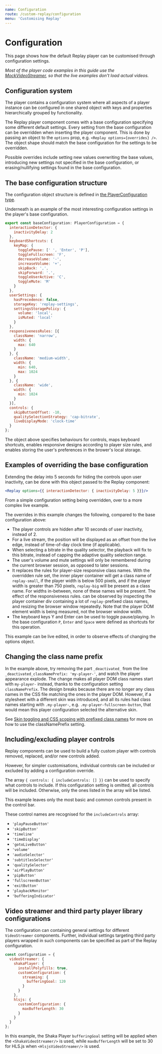 ```yaml
---
name: Configuration
route: /custom-replay/configuration
menu: 'Customising Replay'
---
```



# Configuration

This page shows how the default Replay player can be customised through configuration settings.

*Most of the player code examples in this guide use the [MockVideoStreamer](/architecture/video-streamers#mockvideostreamer), so that the live examples don't load actual videos.*

## Configuration system

The player contains a configuration system where all aspects of a player instance can be configured in one shared object with keys and properties hierarchically grouped by functionality.

The Replay player component comes with a base configuration specifying some different default settings. Every setting from the base configuration can be overridden when inserting the player component. This is done by passing an object to the `options` prop, e.g. `<Replay options={overrides} />`. The object shape should match the base configuration for the settings to be overridden.

Possible overrides include setting new values overwriting the base values, introducing new settings not specified in the base configuration, or erasing/nullifying settings found in the base configuration.

## The base configuration structure

The configuration object structure is defined in [the PlayerConfiguration type](https://github.com/vimond/replay/blob/master/src/replay/default-player/types.js#L34).

Underneath is an example of the most interesting configuration settings in the player's base configuration.

```javascript
export const baseConfiguration: PlayerConfiguration = {
  interactionDetector: {
    inactivityDelay: 2
  },
  keyboardShortcuts: {
    keyMap: {
      togglePause: [' ', 'Enter', 'P'],
      toggleFullscreen: 'F',
      decreaseVolume: '-',
      increaseVolume: '+',
      skipBack: ',',
      skipForward: '.',
      toggleUserActive: 'C',
      toggleMute: 'M'
    }
  },
  userSettings: {
    hasPrecedence: false,
    storageKey: 'replay-settings',
    settingsStoragePolicy: {
      volume: 'local',
      isMuted: 'local'
    }
  },
  responsivenessRules: [{
    className: 'narrow',
    width: {
      max: 640
    }
  }, {
    className: 'medium-width',
    width: {
      min: 640,
      max: 1024
    }
  }, {
    className: 'wide',
    width: {
      min: 1024
    }
  }],
  controls: {
    skipButtonOffset: -10,
    qualitySelectionStrategy: 'cap-bitrate',
    liveDisplayMode: 'clock-time'
  }
};
```

The object above specifies behaviours for controls, maps keyboard shortcuts, enables responsive designs according to player size rules, and enables storing the user's preferences in the brower's local storage. 

## Examples of overriding the base configuration

Extending the delay into 5 seconds for hiding the controls upon user inactivity, can be done with this object passed to the Replay component:

```jsx
<Replay options={{ interactionDetector: { inactivityDelay: 5 }}}/>
```

From a simple configuration setting being overridden, over to a more complex live example.

<Playground>
  <Replay 
    options={{
      interactionDetector: { 
        inactivityDelay: 10 
      }, 
      controls: {
        liveDisplayMode: 'live-offset',
        qualitySelectionStrategy: 'fix-bitrate',
      },
      _deactivated_classNamePrefix: 'my-player-',
      userSettings: {
        settingsStoragePolicy: {
          volume: 'session',
          isMuted: 'session'
        }
      },
      responsivenessRules: [{ className: 'small', width: { max: 500 }}, { className: 'big', width: { min: 750 }}],
      keyboardShortcuts: { 
        keyMap: {
          togglePause: ['Y', 'Enter']
        }
      }
    }}>
    <MockVideoStreamer/>
  </Replay>
</Playground>

The overrides in this example changes the following, compared to the base configuration above: 

* The player controls are hidden after 10 seconds of user inactivity, instead of 2.
* For a live stream, the position will be displayed as an offset from the live edge, instead of time-of-day clock time (if applicable).
* When selecting a bitrate in the quality selector, the playback will fix to this bitrate, instead of capping the adaptive quality selection range.
* The user's volume and mute settings will only be remembered during the current browser session, as opposed to later sessions.
* It replaces the rules for player-size responsive class names. With the overridden rule set, the inner player container will get a class name of `replay-small`, if the player width is below 500 pixels, and if the player width is greater than 750 pixels, `replay-big` will be present as a class name. For widths in-between, none of these names will be present. The effect of the responsiveness rules. can be observed by inspecting the player container div containing a lot of `replay-`prefixed class names, and resizing the browser window repeatedly. Note that the player DOM element width is being measured, not the browser window width.
* The keyboard keys Y and Enter can be used to toggle pause/playing. In the base configuration `P`, `Enter` and `Space` were defined as shortcuts for this operation.

This example can be live edited, in order to observe effects of changing the options object.

## Changing the class name prefix

In the example above, try removing the part `_deactivated_` from the line `_deactivated_classNamePrefix: 'my-player-'`, and watch the player appearance explode. The change makes all player DOM class names start with `my-player-` instead, thanks to the configuration setting `classNamePrefix`. The design breaks because there are no longer any class names in the CSS file matching the ones in the player DOM. However, if a stylesheet with a different skin was introduced, and all its rules had class names starting with `.my-player-`, e.g. `.my-player-fullscreen-button`, that would mean this player configuration selected the alternative skin.

See [Skin toggling and CSS scoping with prefixed class names](/custom-replay/skins-styles#skin-toggling-and-css-scoping-with-prefixed-class-names) for more on how to use the classNamePrefix setting.

## Including/excluding player controls

Replay components can be used to build a fully custom player with controls removed, replaced, and/or new controls added. 

However, for simpler customisations, individual controls can be included or excluded by adding a configuration override.

The array `{ controls: { includeControls: [] }}` can be used to specify what controls to include. If this configuration setting is omitted, all controls will be included. Otherwise, only the ones listed in the array will be listed.

<Playground>
  <Replay 
    options={{ 
      controls: { 
        includeControls: ['playPauseButton', 'timeline', 'timeDisplay', 'volume', 'fullscreenButton']
      },
      interactionDetector: { 
        inactivityDelay: 10 
      }
    }}>
    <MockVideoStreamer/>
  </Replay>
</Playground>

This example leaves only the most basic and common controls present in the control bar.

These control names are recognised for the `includeControls` array:

* `'playPauseButton'`
* `'skipButton'`
* `'timeline'`
* `'timeDisplay'`
* `'gotoLiveButton'`
* `'volume'`
* `'audioSelector'`
* `'subtitlesSelector'`
* `'qualitySelector'`
* `'airPlayButton'`
* `'pipButton'`
* `'fullscreenButton'`
* `'exitButton'`
* `'playbackMonitor'`
* `'bufferingIndicator'`

## Video streamer and third party player library configurations

The configuration can containing general settings for different `VideoStreamer` components. Further, individual settings targeting third party players wrapped in such components can be specified as part of the Replay configuration.

```javascript
const configuration = {
  videoStreamer: {
    shakaPlayer: {
      installPolyfills: true,
      customConfiguration: {
        streaming: {
          bufferingGoal: 120
        }
      }
    },
    hlsjs: {
      customConfiguration: {
        maxBufferLength: 30
      }
    }
  }
};
```

In this example, the Shaka Player `bufferingGoal` setting will be applied when the `<ShakaVideoStreamer/>` is used, while `maxBufferLength` will be set to 30 for HLS.js when `<HlsjsVideoStreamer/>` is used.

